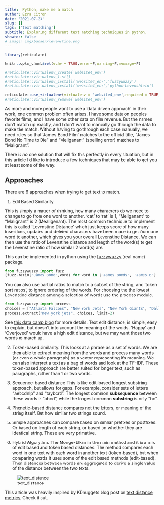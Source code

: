 ```yaml
---
title:  Python, make me a match
author: Ezra Citron
date: '2021-07-23'
slug: []
tags: ['text matching']
subtitle: Exploring different text matching techniques in python.
showtoc: false
# image: img/banner/levenstine.png
---
```

```r
library(reticulate)

knitr::opts_chunk$set(echo = TRUE,error=F,warning=F,message=F)

#reticulate::virtualenv_create('website4_env')
#reticulate::virtualenv_list()
#reticulate::virtualenv_install('website4_env','fuzzywuzzy')
#reticulate::virtualenv_install('website4_env','python-Levenshtein')

reticulate::use_virtualenv(virtualenv = 'website4_env',required = TRUE)
#reticulate::virtualenv_remove('website4_env')

```

As more and more people want to use a 'data driven approach' in their work, one common problem often arises. 
I have some data on peoples favorite films, and I have some other data on film revenue. But the names don't match up exactly, and I don't want to manually go through the data to make the match. Without having to go through each case manually, we need rules so that 'James Bond Film' matches to the official title, "James Bond No Time to Die " and "Meliganant" (spelling error) matches to "Malignant".

There is *no* one solution that will fix this perfectly in every situation, but in this article I'd like to introduce a few techniques that may be able to get you at least some of the way.

## Approaches
There are 6 approaches when trying to get text to match. 

1. Edit Based Similarity 

This is simply a matter of thinking, how many characters do we need to change to go from one word to another. 'cat' to 'rat' is 1, "Meliganant" to "Malignant" is 2 (M~~e~~alig~~a~~nant). The most common technique to implement this is called 'Levenstine Distance' which just keeps score of how many insertions, updates and deleted characters have been made to get from one word to another, which gives you your overall Levenstine Distance. We can then use the ratio of Levenstine distance and length of the word(s) to get the Levenstine ratio of how similar 2 word(s) are. 

This can be implemented in python using the [fuzzywuzzy](https://pypi.org/project/fuzzywuzzy/) (real name) package.  


```python
from fuzzywuzzy import fuzz
[fuzz.ratio('James Bond',word) for word in ('James Bonds', 'James B')  ]
```

You can also use partial ratios to match to a subset of the string, and 'token sort ratios', to ignore ordering of the words. For choosing the the lowest Levenstine distance among a selection of words use the process module.  
```python
from fuzzywuzzy import process
choices = ["Atlanta Falcons", "New York Jets", "New York Giants", "Dallas Cowboys"]
process.extract("new york jets", choices, limit=2)
```
 
See [this data camp blog](https://www.datacamp.com/community/tutorials/fuzzy-string-python) for more details.
 Text edit distance, is simple, easy to explain, but doesn't into account the meaning of the words. 'Happy' and 'Overjoyed' would have a high edit distance, but we may want those two words to match up.

2. Token-based similarity. This looks at a phrase as a set of words. We are then able to extract meaning from the words and process many words (or even a whole paragraph) as a vector representing it's meaning. We can also interpret a text as a bag of words and look at the TF-IDF. These token-based approach are better suited for longer text, such as paragraphs, rather than 1 or two words. 

3. Sequence-based distance
This is like edit-based longest substring approach, but allows for gaps. For example, consider sets of letters “aebcdnlp” and “taybcrd”. The longest common **subsequence** between these words is “abcd”, while the longest common **substring** is only “bc”. 

4. Phonetic-based distance compares not the letters, or meaning of the string itself. But how simliar two strings sound.

5. Simple approaches can compare based on simliar prefixes or postfixes. Or based on length of each string, or based on whether they are identical string. These are very primative. 

6. Hybrid Algorythm.  The Monge-Elkan in the main method and it is a mix of edit based and token based distances. The method compares each word in one text with each word in another text (token-based), but when comparing words it uses some of the edit based methods (edit-based). Then distances between words are aggregated to derive a single value of the distance between the two texts.

![text_distance](text-distance-infographics.png)

This article was heavily inspired by KDnuggets blog post on [text distance metrics](https://www.kdnuggets.com/2019/01/comparison-text-distance-metrics.html). Check it out.

